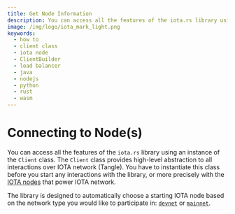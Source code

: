 ```yaml
---
title: Get Node Information
description: You can access all the features of the iota.rs library using an instance of the Client class. The Client class provides high-level abstraction to all interactions over IOTA network (Tangle).
image: /img/logo/iota_mark_light.png
keywords:
  - how to
  - client class
  - iota node
  - ClientBuilder
  - load balancer
  - java
  - nodejs
  - python
  - rust
  - wasm
---
```



# Connecting to Node(s)

You can access all the features of the `iota.rs` library using an instance of the `Client` class. The `Client` class
provides high-level abstraction to all interactions over IOTA network (Tangle). You have to instantiate this class
before you start any interactions with the library, or more precisely with the
[IOTA nodes](https://wiki.iota.org/introduction/explanations/node_software) that power IOTA network.

The library is designed to automatically choose a starting IOTA node based on the network type you would like to
participate in: [`devnet`](https://wiki.iota.org/introduction/reference/networks/devnet) or
[`mainnet`](https://wiki.iota.org/introduction/reference/networks/mainnet).

<WarningPasswordStorage />

<Tabs groupId="language">
  <TabItem value='java' label='Java'>
    <JavaGetInfo />
  </TabItem>
  <TabItem value='nodejs' label='Nodejs'>
    <NodejsGetInfo />
  </TabItem>
  <TabItem value='python' label='Python'>
    <PythonGetInfo />
  </TabItem>
  <TabItem value='rust' label='Rust'>
    <RustGetInfo />
  </TabItem>
  <TabItem value='wasm' label='Wasm'>
    <WasmGetInfo />
  </TabItem>
</Tabs>
